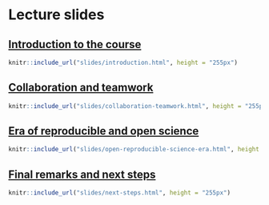 # Lecture slides {#lecture-slides}

## [Introduction to the course](slides/introduction.html) {-}

```r
knitr::include_url("slides/introduction.html", height = "255px")
```

## [Collaboration and teamwork](slides/collaboration-teamwork.html) {-}

```r
knitr::include_url("slides/collaboration-teamwork.html", height = "255px")
```

## [Era of reproducible and open science](slides/open-reproducible-science-era.html) {-}

```r
knitr::include_url("slides/open-reproducible-science-era.html", height = "255px")
```

## [Final remarks and next steps](slides/next-steps.html) {-}

```r
knitr::include_url("slides/next-steps.html", height = "255px")
```
